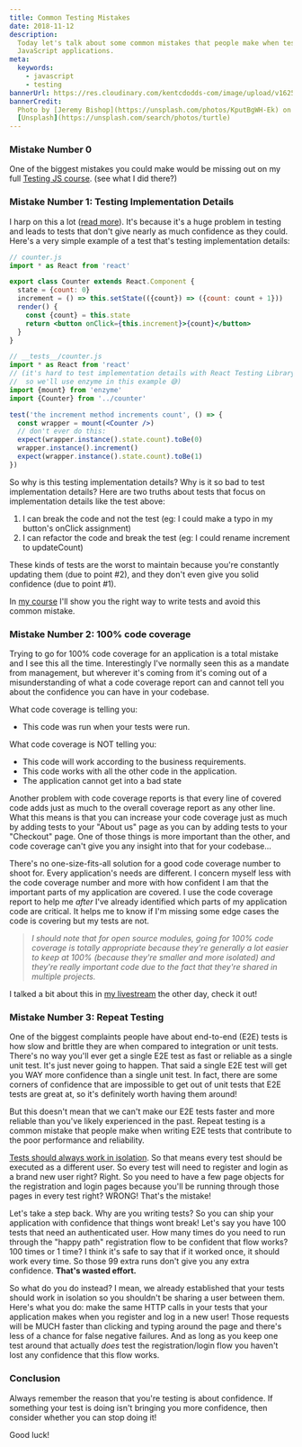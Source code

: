 ```yaml
---
title: Common Testing Mistakes
date: 2018-11-12
description:
  Today let's talk about some common mistakes that people make when testing
  JavaScript applications.
meta:
  keywords:
    - javascript
    - testing
bannerUrl: https://res.cloudinary.com/kentcdodds-com/image/upload/v1625032612/kentcdodds.com/content/blog/common-testing-mistakes/banner.jpg
bannerCredit:
  Photo by [Jeremy Bishop](https://unsplash.com/photos/KputBgWH-Ek) on
  [Unsplash](https://unsplash.com/search/photos/turtle)
---
```


### Mistake Number 0

One of the biggest mistakes you could make would be missing out on my full
[Testing JS course](https://testingjavascript.com). (see what I did there?)

### Mistake Number 1: Testing Implementation Details

I harp on this a lot ([read more](/blog/testing-implementation-details)). It's
because it's a huge problem in testing and leads to tests that don't give nearly
as much confidence as they could. Here's a very simple example of a test that's
testing implementation details:

```jsx
// counter.js
import * as React from 'react'

export class Counter extends React.Component {
  state = {count: 0}
  increment = () => this.setState(({count}) => ({count: count + 1}))
  render() {
    const {count} = this.state
    return <button onClick={this.increment}>{count}</button>
  }
}

// __tests__/counter.js
import * as React from 'react'
// (it's hard to test implementation details with React Testing Library,
//  so we'll use enzyme in this example 😅)
import {mount} from 'enzyme'
import {Counter} from '../counter'

test('the increment method increments count', () => {
  const wrapper = mount(<Counter />)
  // don't ever do this:
  expect(wrapper.instance().state.count).toBe(0)
  wrapper.instance().increment()
  expect(wrapper.instance().state.count).toBe(1)
})
```

So why is this testing implementation details? Why is it so bad to test
implementation details? Here are two truths about tests that focus on
implementation details like the test above:

1.  I can break the code and not the test (eg: I could make a typo in my
    button's onClick assignment)
2.  I can refactor the code and break the test (eg: I could rename increment to
    updateCount)

These kinds of tests are the worst to maintain because you're constantly
updating them (due to point #2), and they don't even give you solid confidence
(due to point #1).

In [my course](https://testingjavascript.com) I'll show you the right way to
write tests and avoid this common mistake.

### Mistake Number 2: 100% code coverage

Trying to go for 100% code coverage for an application is a total mistake and I
see this all the time. Interestingly I've normally seen this as a mandate from
management, but wherever it's coming from it's coming out of a misunderstanding
of what a code coverage report can and cannot tell you about the confidence you
can have in your codebase.

What code coverage is telling you:

- This code was run when your tests were run.

What code coverage is NOT telling you:

- This code will work according to the business requirements.
- This code works with all the other code in the application.
- The application cannot get into a bad state

Another problem with code coverage reports is that every line of covered code
adds just as much to the overall coverage report as any other line. What this
means is that you can increase your code coverage just as much by adding tests
to your "About us" page as you can by adding tests to your "Checkout" page. One
of those things is more important than the other, and code coverage can't give
you any insight into that for your codebase...

There's no one-size-fits-all solution for a good code coverage number to shoot
for. Every application's needs are different. I concern myself less with the
code coverage number and more with how confident I am that the important parts
of my application are covered. I use the code coverage report to help me _after_
I've already identified which parts of my application code are critical. It
helps me to know if I'm missing some edge cases the code is covering but my
tests are not.

> _I should note that for open source modules, going for 100% code coverage is
> totally appropriate because they're generally a lot easier to keep at 100%
> (because they're smaller and more isolated) and they're really important code
> due to the fact that they're shared in multiple projects._

I talked a bit about this in
[my livestream](https://youtu.be/O2tsvUJT09U?index=9&list=PLV5CVI1eNcJgCrPH_e6d57KRUTiDZgs0u&t=0s)
the other day, check it out!

### Mistake Number 3: Repeat Testing

One of the biggest complaints people have about end-to-end (E2E) tests is how
slow and brittle they are when compared to integration or unit tests. There's no
way you'll ever get a single E2E test as fast or reliable as a single unit test.
It's just never going to happen. That said a single E2E test will get you WAY
more confidence than a single unit test. In fact, there are some corners of
confidence that are impossible to get out of unit tests that E2E tests are great
at, so it's definitely worth having them around!

But this doesn't mean that we can't make our E2E tests faster and more reliable
than you've likely experienced in the past. Repeat testing is a common mistake
that people make when writing E2E tests that contribute to the poor performance
and reliability.

[Tests should always work in isolation](/blog/test-isolation-with-react). So
that means every test should be executed as a different user. So every test will
need to register and login as a brand new user right? Right. So you need to have
a few page objects for the registration and login pages because you'll be
running through those pages in every test right? WRONG! That's the mistake!

Let's take a step back. Why are you writing tests? So you can ship your
application with confidence that things wont break! Let's say you have 100 tests
that need an authenticated user. How many times do you need to run through the
"happy path" registration flow to be confident that flow works? 100 times or 1
time? I think it's safe to say that if it worked once, it should work every
time. So those 99 extra runs don't give you any extra confidence. **That's
wasted effort.**

So what do you do instead? I mean, we already established that your tests should
work in isolation so you shouldn't be sharing a user between them. Here's what
you do: make the same HTTP calls in your tests that your application makes when
you register and log in a new user! Those requests will be MUCH faster than
clicking and typing around the page and there's less of a chance for false
negative failures. And as long as you keep one test around that actually _does_
test the registration/login flow you haven't lost any confidence that this flow
works.

### Conclusion

Always remember the reason that you're testing is about confidence. If something
your test is doing isn't bringing you more confidence, then consider whether you
can stop doing it!

Good luck!
